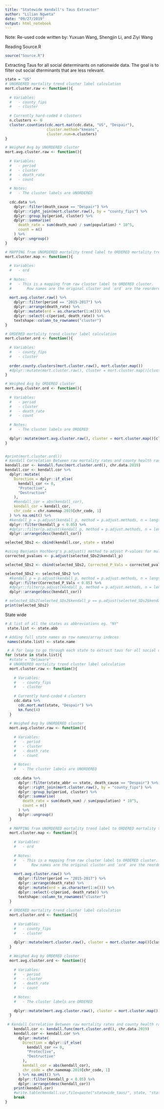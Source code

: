 ```yaml
---
title: "Statewide Kendall's Taus Extractor"
author: "Lilian Ngweta"
date: "09/27/2019"
output: html_notebook
---
```

Note: Re-used code written by: Yuxuan Wang, Shengjin Li, and Ziyi Wang



Reading Source.R
```r
source("Source.R")
```


Extracting Taus for all social determinants on nationwide data. The goal is to filter out social dterminants that are less relevant.
```r
state = "US"
# UNORDERED mortality trend cluster label calculation
mort.cluster.raw <- function(){
  
  # Variables:
  #   - county_fips
  #   - cluster
  
  # Currently hard-coded 4 clusters
  n.clusters <- 6
  cluster.counties(cdc.mort.mat(cdc.data, "US", "Despair"),
                   cluster.method="kmeans",
                   cluster.num=n.clusters)
}

# Weighed Avg by UNORDERED cluster
mort.avg.cluster.raw <- function(){
  
  # Variables:
  #   - period
  #   - cluster
  #   - death_rate
  #   - count
  
  # Notes:
  #   - The cluster labels are UNORDERED
  
  cdc.data %>%
    dplyr::filter(death_cause == "Despair") %>%
    dplyr::right_join(mort.cluster.raw(), by = "county_fips") %>%
    dplyr::group_by(period, cluster) %>%
    dplyr::summarise(
      death_rate = sum(death_num) / sum(population) * 10^5,
      count = n()
    ) %>% 
    dplyr::ungroup()
}

# MAPPING from UNORDERED mortality trend label to ORDERED mortality trend label
mort.cluster.map <- function(){
  
  # Variables:
  #   - ord
  
  # Notes:
  #   - This is a mapping from raw cluster label to ORDERED cluster.
  #       Row names are the original cluster and `ord` are the reordered cluster
  
  mort.avg.cluster.raw() %>% 
    dplyr::filter(period == "2015-2017") %>%
    dplyr::arrange(death_rate) %>% 
    dplyr::mutate(ord = as.character(1:n())) %>% 
    dplyr::select(-c(period, death_rate)) %>% 
    textshape::column_to_rownames("cluster")
}

# ORDERED mortality trend cluster label calculation
mort.cluster.ord <- function(){
  
  # Variables:
  #   - county_fips
  #   - cluster
  
  order.county.clusters(mort.cluster.raw(), mort.cluster.map())
  #dplyr::mutate(mort.cluster.raw(), cluster = mort.cluster.map()[cluster, "ord"])
}

# Weighed Avg by ORDERED cluster
mort.avg.cluster.ord <- function(){
  
  # Variables:
  #   - period
  #   - cluster
  #   - death_rate
  #   - count
  
  # Notes:
  #   - The cluster labels are ORDERED
  
  dplyr::mutate(mort.avg.cluster.raw(), cluster = mort.cluster.map()[cluster, "ord"])
}


#print(mort.cluster.ord())
# Kendall Correlation Between raw mortality rates and county health rankings social determinants
kendall.cor <- kendall.func(mort.cluster.ord(), chr.data.2019)
kendall.cor <- kendall.cor %>%
  dplyr::mutate(
    Direction = dplyr::if_else(
      kendall_cor <= 0,
      "Protective",
      "Destructive"
    ),
    #kendall_cor = abs(kendall_cor),
    kendall_cor = kendall_cor,
    chr_code = chr.namemap.2019[chr_code, 1]
  ) %>% na.omit() %>% 
  #kendall_p = p.adjust(kendall_p, method = p.adjust.methods, n = length(kendall_p)) %>% 
  dplyr::filter(kendall_p < 0.05) %>% 
  #dplyr::filter(p.adjust(kendall_p, method = p.adjust.methods, n = length(kendall_p))) %>% 
  dplyr::arrange(desc(kendall_cor))

selected_SDs2 <- cbind(kendall.cor, state = state)

#using Benjamin Hochberg's p.adjust() method to adjust P-values for multiple hypothesis testing
corrected_pvalues <- p.adjust(selected_SDs2$kendall_p)

selected_SDs2 <- cbind(selected_SDs2, Corrected_P_Vals = corrected_pvalues)

selected_SDs2 <- selected_SDs2 %>%
  #kendall_p = p.adjust(kendall_p, method = p.adjust.methods, n = length(kendall_p)) %>% 
  dplyr::filter(Corrected_P_Vals < 0.05) %>% 
  #dplyr::filter(p.adjust(kendall_p, method = p.adjust.methods, n = length(kendall_p))) %>% 
  dplyr::arrange(desc(kendall_cor))

# selected_SDs2[selected_SDs2$kendall_p == p.adjust(selected_SDs2$kendall_p),]
print(selected_SDs2)
```


State wide

```r
# A list of all the states as abbreviations eg. "NY"
 state.list <- state.abb

# Adding full state names as row names/array indeces
 names(state.list) <- state.name

 # A for loop to go through each state to extract taus for all social determinants for each state
for (state in state.list){ 
  #state = "Delaware"
  # UNORDERED mortality trend cluster label calculation
  mort.cluster.raw <- function(){
    
    # Variables:
    #   - county_fips
    #   - cluster
    
    # Currently hard-coded 4 clusters
    cdc.data %>%
      cdc.mort.mat(state, "Despair") %>%
      km.func(4)
  }
  
  # Weighed Avg by UNORDERED cluster
  mort.avg.cluster.raw <- function(){
    
    # Variables:
    #   - period
    #   - cluster
    #   - death_rate
    #   - count
    
    # Notes:
    #   - The cluster labels are UNORDERED
    
    cdc.data %>%
      dplyr::filter(state_abbr == state, death_cause == "Despair") %>%
      dplyr::right_join(mort.cluster.raw(), by = "county_fips") %>%
      dplyr::group_by(period, cluster) %>%
      dplyr::summarise(
        death_rate = sum(death_num) / sum(population) * 10^5,
        count = n()
      ) %>% 
      dplyr::ungroup()
  }
  
  # MAPPING from UNORDERED mortality trend label to ORDERED mortality trend label
  mort.cluster.map <- function(){
    
    # Variables:
    #   - ord
    
    # Notes:
    #   - This is a mapping from raw cluster label to ORDERED cluster.
    #       Row names are the original cluster and `ord` are the reordered cluster
    
    mort.avg.cluster.raw() %>% 
      dplyr::filter(period == "2015-2017") %>%
      dplyr::arrange(death_rate) %>% 
      dplyr::mutate(ord = as.character(1:n())) %>% 
      dplyr::select(-c(period, death_rate)) %>% 
      textshape::column_to_rownames("cluster")
  }
  
  # ORDERED mortality trend cluster label calculation
  mort.cluster.ord <- function(){
    
    # Variables:
    #   - county_fips
    #   - cluster
    
    dplyr::mutate(mort.cluster.raw(), cluster = mort.cluster.map()[cluster, "ord"])
  }
  
  # Weighed Avg by ORDERED cluster
  mort.avg.cluster.ord <- function(){
    
    # Variables:
    #   - period
    #   - cluster
    #   - death_rate
    #   - count
    
    # Notes:
    #   - The cluster labels are ORDERED
    
    dplyr::mutate(mort.avg.cluster.raw(), cluster = mort.cluster.map()[cluster, "ord"])
  }
  
 # Kendall Correlation Between raw mortality rates and county health rankings social determinants
    kendall.cor <- kendall.func(mort.cluster.ord(), chr.data.2019)
    kendall.cor <- kendall.cor %>%
      dplyr::mutate(
        Direction = dplyr::if_else(
          kendall_cor <= 0,
          "Protective",
          "Destructive"
        ),
        kendall_cor = abs(kendall_cor),
        chr_code = chr.namemap.2019[chr_code, 1]
      ) %>% na.omit() %>% 
      dplyr::filter(kendall_p < 0.05) %>% 
      dplyr::arrange(desc(kendall_cor))
    print(kendall.cor)
    #write.table(kendall.cor,file=paste("statewide_taus/", state, "state_kendall_taus.txt", sep=""),sep="\n")
    break
}
```




